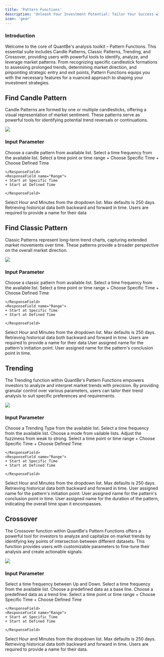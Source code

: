 ```yaml
---
title: 'Pattern Functions'
description: 'Unleash Your Investment Potential: Tailor Your Success with Pattern function – Empowering Investors to Shape Strategies Through Historical Market Insights'
icon: 'gear'
---
```


### Introduction
Welcome to the core of QuantBe's analysis toolkit – Pattern Functions. This essential suite includes Candle Patterns, Classic Patterns, Trending, and Crossover, providing users with powerful tools to identify, analyze, and leverage market patterns. From recognizing specific candlestick formations to assessing prolonged trends, determining market direction, and pinpointing strategic entry and exit points, Pattern Functions equips you with the necessary features for a nuanced approach to shaping your investment strategies.


## Find Candle Pattern
Candle Patterns are formed by one or multiple candlesticks, offering a visual representation of market sentiment. These patterns serve as powerful tools for identifying potential trend reversals or continuations.

<Frame className="mx-auto">
    <img style={{height: "400px"}} src="/images/CandlePattern.png" /> 
</Frame>

### Input Parameter 
<ResponseField name="Pattern" required>
Choose a candle pattern from available list.
</ResponseField>

<ResponseField name="Frequency" required>
Select a time frequency from the available list.



<ResponseField name="Time Selection Mode" required>
  Select a time point or time range
  <Expandable title="Time Selection Mode">
    <ResponseField name="Point">
    + Choose Specific Time 
    + Choose Defined Time

    </ResponseField>
    <ResponseField name="Range">
    + Start at Specific Time 
    + Start at Defined Time

    </ResponseField>

  </Expandable>
</ResponseField>
</ResponseField>


<ResponseField name="Time Length" required>
Select Hour and Minutes from the dropdown list. Max defaults is 250 days.
</ResponseField>

<ResponseField name="Lookup Direction" required>
Retrieving historical data both backward and forward in time.
</ResponseField>

<ResponseField name="Data Name" required>
Users are required to provide a name for their data
</ResponseField>




## Find Classic Pattern
Classic Patterns represent long-term trend charts, capturing extended market movements over time. These patterns provide a broader perspective on the overall market direction.

<Frame className="mx-auto">
    <img style={{height: "400px"}} src="/images/ClassicPattern.png" /> 
</Frame>

### Input Parameter 
<ResponseField name="Pattern" required>
Choose a classic pattern from available list.
</ResponseField>

<ResponseField name="Frequency" required>
Select a time frequency from the available list.
<ResponseField name="Time Selection Mode" required>
  Select a time point or time range
  <Expandable title="Time Selection Mode">
    <ResponseField name="Point">
    + Choose Specific Time 
    + Choose Defined Time

    </ResponseField>
    <ResponseField name="Range">
    + Start at Specific Time 
    + Start at Defined Time

    </ResponseField>

  </Expandable>
</ResponseField>
</ResponseField>




<ResponseField name="Time Length" required>
Select Hour and Minutes from the dropdown list. Max defaults is 250 days.
</ResponseField>

<ResponseField name="Lookup Direction" required>
Retrieving historical data both backward and forward in time.
</ResponseField>

<ResponseField name="Data Name" required>
Users are required to provide a name for their data
</ResponseField>

<ResponseField name="Start Time Ref" required>
User assigned name for the pattern's initiation point.
</ResponseField>

<ResponseField name="End Time Ref" required>
User assigned name for the pattern's conclusion point in time.
</ResponseField>




## Trending
The Trending function within QuantBe's Pattern Functions empowers investors to analyze and interpret market trends with precision. By providing granular control over various parameters, users can tailor their trend analysis to suit specific preferences and requirements.

<Frame className="mx-auto">
    <img style={{height: "400px"}} src="/images/Trending-.png" /> 
</Frame>

### Input Parameter 
<ResponseField name="Trending Type" required>
Choose a Trending Type from the available list.
</ResponseField>

<ResponseField name="Frequency" required>
Select a time frequency from the available list.
</ResponseField>

<ResponseField name="Model" required>
Choose a mode from vailable lists.
</ResponseField>

<ResponseField name="Fuzziness" required>
Adjust the fuzziness from weak to strong.

<ResponseField name="Time Selection Mode" required>
  Select a time point or time range
  <Expandable title="Time Selection Mode">
    <ResponseField name="Point">
    + Choose Specific Time 
    + Choose Defined Time

    </ResponseField>
    <ResponseField name="Range">
    + Start at Specific Time 
    + Start at Defined Time

    </ResponseField>

  </Expandable>
</ResponseField>
</ResponseField>

<ResponseField name="Time Length" required>
Select Hour and Minutes from the dropdown list. Max defaults is 250 days.
</ResponseField>

<ResponseField name="Lookup Direction" required>
Retrieving historical data both backward and forward in time.
</ResponseField>

<ResponseField name="Start Time Ref" required>
User assigned name for the pattern's initiation point.
</ResponseField>

<ResponseField name="End Time Ref" required>
User assigned name for the pattern's conclusion point in time.
</ResponseField>

<ResponseField name="Pattern Length" required>
User assigned name for the duration of the pattern, indicating the overall time span it encompasses.
</ResponseField>





## Crossover
The Crossover function within QuantBe's Pattern Functions offers a powerful tool for investors to analyze and capitalize on market trends by identifying key points of intersection between different datasets. This function provides users with customizable parameters to fine-tune their analysis and create actionable signals.

<Frame className="mx-auto">
    <img style={{height: "400px"}} src="/images/Crossover-.png" /> 
</Frame>

### Input Parameter 

<ResponseField name="Direction" required>
Select a time frequency between Up and Down.
</ResponseField>

<ResponseField name="Frequency" required>
Select a time frequency from the available list.
</ResponseField>

<ResponseField name="Base Line" required>
Choose a predefined data as a base line.
</ResponseField>

<ResponseField name="Trend Line" required>
Choose a predefined data as a trend line.

<ResponseField name="Time Selection Mode" required>
  Select a time point or time range
  <Expandable title="Time Selection Mode">
    <ResponseField name="Point">
    + Choose Specific Time 
    + Choose Defined Time

    </ResponseField>
    <ResponseField name="Range">
    + Start at Specific Time 
    + Start at Defined Time

    </ResponseField>

  </Expandable>
</ResponseField>
</ResponseField>

<ResponseField name="Time Length" required>
Select Hour and Minutes from the dropdown list. Max defaults is 250 days.
</ResponseField>

<ResponseField name="Lookup Direction" required>
Retrieving historical data both backward and forward in time.
</ResponseField>

<ResponseField name="Data Name" required>
Users are required to provide a name for their data.
</ResponseField>